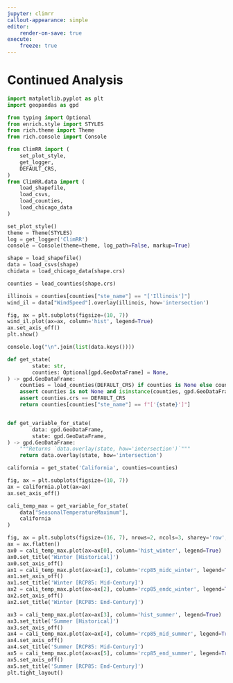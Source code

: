 ```yaml
---
jupyter: climrr
callout-appearance: simple
editor:
    render-on-save: true
execute:
    freeze: true
---
```


# Continued Analysis

```python
import matplotlib.pyplot as plt
import geopandas as gpd

from typing import Optional
from enrich.style import STYLES
from rich.theme import Theme
from rich.console import Console

from ClimRR import (
    set_plot_style,
    get_logger,
    DEFAULT_CRS,
)
from ClimRR.data import (
    load_shapefile,
    load_csvs,
    load_counties,
    load_chicago_data
)

set_plot_style()
theme = Theme(STYLES)
log = get_logger('ClimRR')
console = Console(theme=theme, log_path=False, markup=True)
```

```python
shape = load_shapefile()
data = load_csvs(shape)
chidata = load_chicago_data(shape.crs)
```

```python
counties = load_counties(shape.crs)
```

```python
illinois = counties[counties["ste_name"] == "['Illinois']"]
wind_il = data["WindSpeed"].overlay(illinois, how='intersection')
```

```python
fig, ax = plt.subplots(figsize=(10, 7))
wind_il.plot(ax=ax, column='hist', legend=True)
ax.set_axis_off()
plt.show()
```


```python
console.log("\n".join(list(data.keys())))
```

```python
def get_state(
        state: str,
        counties: Optional[gpd.GeoDataFrame] = None,
) -> gpd.GeoDataFrame:
    counties = load_counties(DEFAULT_CRS) if counties is None else counties
    assert counties is not None and isinstance(counties, gpd.GeoDataFrame)
    assert counties.crs == DEFAULT_CRS
    return counties[counties["ste_name"] == f"['{state}']"]


def get_variable_for_state(
        data: gpd.GeoDataFrame,
        state: gpd.GeoDataFrame,
) -> gpd.GeoDataFrame:
    """Returns `data.overlay(state, how='intersection')`"""
    return data.overlay(state, how='intersection')
```


```python
california = get_state('California', counties=counties)
```

```python
fig, ax = plt.subplots(figsize=(10, 7))
ax = california.plot(ax=ax)
ax.set_axis_off()
```

```python
cali_temp_max = get_variable_for_state(
    data["SeasonalTemperatureMaximum"],
    california
)
```

```python
fig, ax = plt.subplots(figsize=(16, 7), nrows=2, ncols=3, sharey='row', sharex='col')
ax = ax.flatten()
ax0 = cali_temp_max.plot(ax=ax[0], column='hist_winter', legend=True)
ax0.set_title('Winter [Historical]')
ax0.set_axis_off()
ax1 = cali_temp_max.plot(ax=ax[1], column='rcp85_midc_winter', legend=True)
ax1.set_axis_off()
ax1.set_title('Winter [RCP85: Mid-Century]')
ax2 = cali_temp_max.plot(ax=ax[2], column='rcp85_endc_winter', legend=True)
ax2.set_axis_off()
ax2.set_title('Winter [RCP85: End-Century]')

ax3 = cali_temp_max.plot(ax=ax[3], column='hist_summer', legend=True)
ax3.set_title('Summer [Historical]')
ax3.set_axis_off()
ax4 = cali_temp_max.plot(ax=ax[4], column='rcp85_mid_summer', legend=True)
ax4.set_axis_off()
ax4.set_title('Summer [RCP85: Mid-Century]')
ax5 = cali_temp_max.plot(ax=ax[5], column='rcp85_end_summer', legend=True)
ax5.set_axis_off()
ax5.set_title('Summer [RCP85: End-Century]')
plt.tight_layout()
```
